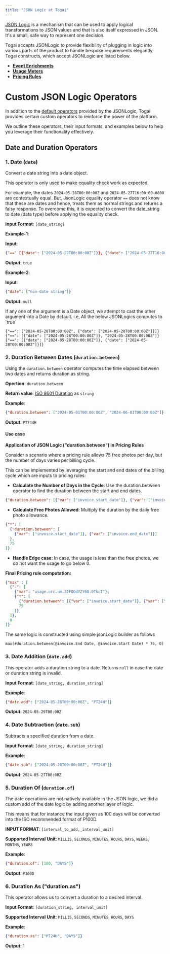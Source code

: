 ```yaml
---
title: "JSON Logic at Togai"
---
```


[JSON Logic](https://jsonlogic.com) is a mechanism that can be used to apply logical transformations to JSON values and that is also itself expressed in JSON. It's a small, safe way to represent one decision.

Togai accepts JSONLogic to provide flexibility of plugging in logic into various parts of the product to handle bespoke requirements elegantly. Togai constructs, which accept JSONLogic are listed below.

- **[Event Enrichments](/docs/event-enrichments)**
- **[Usage Meters](/docs/usage-meter)**
- **[Pricing Rules](/docs/pricing-rules)**

  
# Custom JSON Logic Operators

In addition to the [default operators](https://jsonlogic.com/operations.html) provided by the JSONLogic, Togai provides certain custom operators to reinforce the power of the platform.

We outline these operators, their input formats, and examples below to help you leverage their functionality effectively.

## Date and Duration  Operators
### **1. Date (`date`)**
Convert a date string into a date object.

This operator is only used to make equality check work as expected. 

For example, the dates `2024-05-28T00:00:00Z` and `2024-05-27T16:00:00-0800` are contextually equal. But, JsonLogic equality operator `==` does not know that these are dates and hence, treats them as normal strings and returns a falsy response. To overcome this, it is expected to convert the date_string to date (data type) before applying the equality check.

**Input Format**: `[date_string]`

**Example-1**: 

**Input**: 
```json
{"==" [{"date": ["2024-05-28T00:00:00Z"]}}, {"date": ["2024-05-27T16:00:00-0800"]}}]
```

**Output**: `true`

**Example-2**: 

**Input**: 
```json
{"date": ["non-date string"]}
```

**Output**: `null`


<Note>
  If any one of the argument is a Date object, we attempt to cast the other argument into a Date by default.
  i.e, All the below JSONLogics computes to `true`

  ```
  {"==": ["2024-05-28T00:00:00Z", {"date": ["2024-05-28T00:00:00Z"]}]}
  {"==": [{"date": ["2024-05-28T00:00:00Z"]}, "2024-05-28T00:00:00Z"]}
  {"==": [{"date": ["2024-05-28T00:00:00Z"]}, {"date": ["2024-05-28T00:00:00Z"]}]}
  ```
</Note>

### **2. Duration Between Dates (`duration.between`)**
Using the `duration.between` operator computes the time elapsed between two dates and returns duration as string.

**Opertion**: `duration.between`

**Return value**:  [ISO 8601 Duration](https://en.wikipedia.org/wiki/ISO_8601?#Durations) as `string` 



**Example**: 
```json
{"duration.between": ["2024-05-01T00:00:00Z", "2024-06-01T00:00:00Z"]} 
```
**Output**: `PT744H`

#### Use case
**Application of JSON Logic ("duration.between") in Pricing Rules**

Consider a scenario where a pricing rule allows 75 free photos per day, but the number of days varies per billing cycle. 
  
This can be implemented by leveraging the start and end dates of the billing cycle which are inputs to pricing rules:

- **Calculate the Number of Days in the Cycle**: Use the duration.between operator to find the duration between the start and end dates. 
```json
{"duration.between": [{"var": ["invoice.start_date"]}, {"var": ["invoice.end_date"]}]}
```
- **Calculate Free Photos Allowed**: Multiply the duration by the daily free photo allowance.

```json
{"*": [
  {"duration.between": [
    {"var": ["invoice.start_date"]}, {"var": ["invoice.end_date"]}]
  },
  75
]}
```
- **Handle Edge case**: In case, the usage is less than the free photos, we do not want the usage to go below 0.

**Final Pricing rule computation:**
  
```json
{"max" : [
  {"-": [
    {"var": "usage.urc.um.22FOGdYZY6G.0TkcT"},
    {"*": [
      {"duration.between": [{"var": ["invoice.start_date"]}, {"var": ["invoice.end_date"]}]},
      75
    ]}
  ]},
  0
]}
```

The same logic is constructed using simple jsonLogic builder as follows
```
max(#duration.between(@invoice.End Date, @invoice.Start Date) * 75, 0)
```

### **3. Date Addition (`date.add`)**

This operator adds a duration string to a date. Returns `null` in case the date or duration string is invalid.

**Input Format**: `[date_string, duration_string]`

**Example**: 

```json
{"date.add": ["2024-05-28T00:00:00Z", "PT24H"]}
```

**Output**: `2024-05-29T00:00Z`

### **4. Date Subtraction (`date.sub`)**
Subtracts a specified duration from a date.

**Input Format**: `[date_string, duration_string]`

**Example**: 
```json
{"date.sub": ["2024-05-28T00:00:00Z", "PT24H"]}
```

**Output**: `2024-05-27T00:00Z`

### **5. Duration Of (`duration.of`)**
The date operations are not natively available in the JSON logic, we did a custom add of the date logic by adding another layer of logic. 

This means that for instance the input given as 100 days will be converted into the ISO recommended format of P100D.

**INPUT FORMAT**: `[interval_to_add,_interval_unit]`

**Supported Interval Unit**: `MILLIS`, `SECONDS`, `MINUTES`, `HOURS`, `DAYS`, `WEEKS`, `MONTHS`, `YEARS`

**Example**: 
```json
{"duration.of": [100, "DAYS"]}
```

**Output**: `P100D`

### **6. Duration As ("duration.as")**
This operator allows us to convert a duration to a desired interval.

**Input Format**: `[duration_string, interval_unit]`

**Supported Interval Unit**: `MILLIS`, `SECONDS`, `MINUTES`, `HOURS`, `DAYS` 

**Example**:
```json
{"duration.as": ["PT24H", "DAYS"]}
```

**Output**: 1
